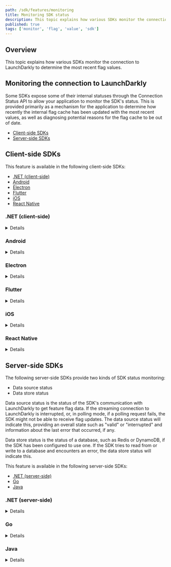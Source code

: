 ```yaml
---
path: /sdk/features/monitoring
title: Monitoring SDK status
description: This topic explains how various SDKs monitor the connection to LaunchDarkly to determine the most recent flag values.
published: true
tags: ['monitor', 'flag', 'value', 'sdk']
---
```


## Overview

This topic explains how various SDKs monitor the connection to LaunchDarkly to determine the most recent flag values.

## Monitoring the connection to LaunchDarkly

Some SDKs expose some of their internal statuses through the Connection Status API to allow your application to monitor the SDK's status. This is provided primarily as a mechanism for the application to determine how recently the internal flag cache has been updated with the most recent values, as well as diagnosing potential reasons for the flag cache to be out of date.

* [Client-side SDKs](#client-side-sdks)
* [Server-side SDKs](#server-side-sdks)

## Client-side SDKs

This feature is available in the following client-side SDKs:

* [.NET (client-side)](#net-client-side)
* [Android](#android)
* [Electron](#electron)
* [Flutter](#flutter)
* [iOS](#ios)
* [React Native](#react-native)

### .NET (client-side)

<Details summary="Expand .NET (client-side) code sample">

<Callout intent="info">
<CalloutTitle>Supported versions</CalloutTitle>
<CalloutDescription>

This feature is available in the client-side .NET SDK's versions 2.0.0 and later.

</CalloutDescription>
</Callout>

The client-side .NET SDK defines "data source status" as the status of the SDK's communication with LaunchDarkly to get feature flag data. If the streaming connection to LaunchDarkly is interrupted, or, in polling mode, if a polling request fails, the SDK might not be able to receive flag updates. The data source status will indicate this, providing an overall state such as "valid" or "interrupted" and information about the last error that occurred, if any.

To check the data source status:

<CodeTabs
  defaultValue="csharp"
  values={[
    { label: 'C#', value: 'csharp', },
  ]
}>
<CodeTabItem value="csharp">

```csharp
var dataSourceStatus = client.DataSourceStatusProvider.Status;
```

</CodeTabItem>
</CodeTabs>

Alternatively, you can register an event handler that will receive a new status value whenever the status changes.

Here is an example:

<CodeTabs
  defaultValue="csharp"
  values={[
    { label: 'C#', value: 'csharp', },
  ]
}>
<CodeTabItem value="csharp">

```csharp
client.DataSourceStatusProvider.StatusChanged +=
    (sender, status) -> {
        Console.WriteLine("new status is: {0}", status);
    };
```

</CodeTabItem>
</CodeTabs>

To learn more, read [`IDataSourceStatusProvider`](https://launchdarkly.github.io/dotnet-client-sdk/api/LaunchDarkly.Sdk.Client.Interfaces.IDataSourceStatusProvider.html).
</Details>

### Android

<Details summary="Expand Android code sample">

<Callout intent="info">
<CalloutTitle>Supported versions</CalloutTitle>
<CalloutDescription>

This feature is available in the Android SDK's versions 2.8.0 and later.

</CalloutDescription>
</Callout>

The Android SDK exposes some of its internal status through APIs to let your application monitor it. This allows the application to determine how recently the internal flag cache has been updated with the most recent values, as well as diagnosing potential reasons for the flag cache to be out of date.

The SDK has seven connectivity states dependent on its configuration, application foreground state, network connectivity, and calls explicitly setting the client offline or online.

This table describes the states:

<Table>
  <TableHeader>
    <TableHeadCell>Connection mode</TableHeadCell>
    <TableHeadCell>Description</TableHeadCell>
  </TableHeader>
  <TableBody>
    <TableRow>
      <TableCell>
        <code>STREAMING</code>
      </TableCell>
      <TableCell>
        The SDK is either connected to the flag stream, or is actively attempting to acquire a connection.
      </TableCell>
    </TableRow>
    <TableRow>
      <TableCell>
        <code>POLLING</code>
      </TableCell>
      <TableCell>The SDK is in foreground polling mode because it was configured with streaming disabled.</TableCell>
    </TableRow>
    <TableRow>
      <TableCell>
        <code>BACKGROUND_POLLING</code>
      </TableCell>
      <TableCell>
        The SDK has detected the application is in the background and has transitioned to battery-saving background
        polling.
      </TableCell>
    </TableRow>
    <TableRow>
      <TableCell>
        <code>BACKGROUND_DISABLED</code>
      </TableCell>
      <TableCell>
        The SDK was configured with background polling disabled. The SDK has detected the application is in the
        background and is not attempting to update the flag cache.
      </TableCell>
    </TableRow>
    <TableRow>
      <TableCell>
        <code>OFFLINE</code>
      </TableCell>
      <TableCell>
        The SDK has detected that the mobile device does not have an active network connection. It has ceased flag update
        attempts until the network status changes.
      </TableCell>
    </TableRow>
    <TableRow>
      <TableCell>
        <code>SET_OFFLINE</code>
      </TableCell>
      <TableCell>
        The SDK has been explicitly set offline, either in the initial configuration, by <code>setOffline()</code>, or
        as a result of failed authentication to LaunchDarkly. The SDK will stay offline unless <code>setOnline()</code>{' '}
        is called.
      </TableCell>
    </TableRow>
    <TableRow>
      <TableCell>
        <code>SHUTDOWN</code>
      </TableCell>
      <TableCell>
        The shutdown state indicates the SDK has been permanently shutdown as a result of a call to <code>close()</code>
        .
      </TableCell>
    </TableRow>
  </TableBody>
</Table>

The SDK also internally stores a timestamp of the most recent successful and failed connections to LaunchDarkly, as well as information related to the most recent failed connection. The `LDClient` method `getConnectionInformation()` returns a structure allowing retrieval of these fields.

<CodeTabs
  defaultValue="java"
  values={[
    { label: 'Java', value: 'java', },
    { label: 'Kotlin', value: 'kotlin' }
  ]
}>
<CodeTabItem value="java">

```java
LDClient client = LDClient.get();
ConnectionInformation connectionInfo = client.getConnectionInformation();
// One of the seven modes described above
ConnectionInformation.ConnectionMode connectionMode =
  connectionInfo.getConnectionMode();
// Most recent successful flag cache update in millis from the epoch
// Or null if flags have never been retrieved
Long lastSuccess = connectionInfo.getLastSuccessfulConnection();
// Most recent unsuccessful flag cache update attempt in millis from the epoch
// Or null if flag update has never been attempted
Long lastError = connectionInfo.getLastFailedConnection();
// Most recent failure or null
LDFailure ldFailure = connectionInfo.getLastFailure();
```

</CodeTabItem>
<CodeTabItem value="kotlin">

```kotlin
val client: LDClient = LDClient.get()
val connectionInfo: ConnectionInformation = client.connectionInformation
// One of the seven modes described above
val connectionMode: ConnectionInformation.ConnectionMode =
    connectionInfo.connectionMode
// Most recent successful flag cache update in millis from the epoch
// Or null if flags have never been retrieved
val lastSuccess: Long? = connectionInfo.lastSuccessfulConnection
// Most recent unsuccessful flag cache update attempt in millis from the epoch
// Or null if flag update has never been attempted
val lastError: Long? = connectionInfo.lastFailedConnection
// Most recent failure or null
val ldFailure: LDFailure? = connectionInfo.lastFailure
```

</CodeTabItem>
</CodeTabs>

`LDFailure` is a `LaunchDarklyException` with an associated `FailureType`. It may include a `.cause()`, which is propagated from an underlying exception associated with the update's failure. The cause itself should be considered unstable because it is dependent on internal implementation, though the mechanism to retrieve it will be maintained.

The failure types are summarized below:

<Table>
  <TableHeader>
    <TableHeadCell>FailureType</TableHeadCell>
    <TableHeadCell>Description</TableHeadCell>
  </TableHeader>
  <TableBody>
    <TableRow>
      <TableCell>
        <code>INVALID_RESPONSE_BODY</code>
      </TableCell>
      <TableCell>A response body received either through polling or streaming was unable to be parsed.</TableCell>
    </TableRow>
    <TableRow>
      <TableCell>
        <code>NETWORK_FAILURE</code>
      </TableCell>
      <TableCell>
        A network request for polling, or the <code>EventSource</code> stream reported a failure.
      </TableCell>
    </TableRow>
    <TableRow>
      <TableCell>
        <code>UNEXPECTED_STREAM_ELEMENT_TYPE</code>
      </TableCell>
      <TableCell>
        An event was received through the stream with an unknown event name. This could indicate a newer SDK is available if new event kinds have become available through the flag stream since the SDK's release.
      </TableCell>
    </TableRow>
    <TableRow>
      <TableCell>
        <code>UNEXPECTED_RESPONSE_CODE</code>
      </TableCell>
      <TableCell>
        This indicates the <code>LDFailure</code> is an instance of <code>LDInvalidResponseCodeFailure</code>. Continue reading below for more details.
      </TableCell>
    </TableRow>
    <TableRow>
      <TableCell>
        <code>UNKNOWN_ERROR</code>
      </TableCell>
      <TableCell>Some other issue occurred.</TableCell>
    </TableRow>
  </TableBody>
</Table>

If matching on the `FailureType`, use a default case to handle any future cases provided. The `UNEXPECTED_RESPONSE_CODE` case indicates that you can cast the `LDFailure` to a `LDInvalidResponseCodeFailure` for more information. This more specific failure includes a response code and whether the failure is considered retryable.

Here is an example:

<CodeTabs
  defaultValue="java"
  values={[
    { label: 'Java', value: 'java', },
    { label: 'Kotlin', value: 'kotlin' }
  ]
}>
<CodeTabItem value="java">

```java
LDClient client = LDClient.get();
ConnectionInformation connectionInfo = client.getConnectionInformation();
LDFailure ldFailure = connectionInfo.getLastFailure();
if (ldFailure != null) {
    Timber.d("Received failure with message %s", ldFailure.getMessage());
    // Retrieve the failure type
    LDFailure.FailureType failureType = ldFailure.getFailureType();
    switch (failureType) {
        case INVALID_RESPONSE_BODY:
            Timber.d("Received invalid response body");
            break;
        case NETWORK_FAILURE:
            Timber.d("Network failure, may have bad connection");
            break;
        case UNEXPECTED_STREAM_ELEMENT_TYPE:
            Timber.d("Unexpected stream element, may require update");
            break;
        case UNEXPECTED_RESPONSE_CODE:
            LDInvalidResponseCodeFailure responseCodeFailure =
                (LDInvalidResponseCodeFailure) ldFailure;
            int responseCode = responseCodeFailure.getResponseCode();
            if (responseCodeFailure.isRetryable()) {
                Timber.d("Received invalid response code %d", responseCode);
            } else {
                Timber.d("Received invalid response code %d, giving up", responseCode);
            }
            break;
        case UNKNOWN_ERROR:
        default:
            Timber.d("Unknown error");
            break;
    }

    Throwable cause = ldFailure.getCause();
    if (cause != null) {
        // Do something with underlying cause
    }
}
```

</CodeTabItem>
<CodeTabItem value="kotlin">

```kotlin
val client: LDClient = LDClient.get()
val connectionInfo: ConnectionInformation = client.connectionInformation
val ldFailure: LDFailure? = connectionInfo.lastFailure
if (ldFailure != null) {
    Timber.d("Received failure with message %s", ldFailure.message)
    // Retrieve the failure type
    val failureType: LDFailure.FailureType = ldFailure.failureType
    when (failureType) {
        INVALID_RESPONSE_BODY -> {
            Timber.d("Received invalid response body")
        }
        NETWORK_FAILURE -> {
            Timber.d("Network failure, may have bad connection")
        }
        UNEXPECTED_STREAM_ELEMENT_TYPE -> {
            Timber.d("Unexpected stream element, may require update")
        }
        UNEXPECTED_RESPONSE_CODE -> {
            val responseCodeFailure: LDInvalidResponseCodeFailure =
                ldFailure as LDInvalidResponseCodeFailure
            val responseCode = responseCodeFailure.responseCode
            if (responseCodeFailure.isRetryable) {
                Timber.d("Received invalid response code %d", responseCode)
            } else {
                Timber.d("Received invalid response code %d, giving up", responseCode)
            }
        }
        UNKNOWN_ERROR -> {
            Timber.d("Unknown error")
        }
    }
    val cause: Throwable? = ldFailure.cause
    if (cause != null) {
        // Do something with underlying cause
    }
}
```

</CodeTabItem>
</CodeTabs>

A callback-based interface is also provided to allow notifying the application when the `ConnectionMode` changes, as well as whenever the `LDFailure` in `ConnectionStatus` changes. The application must provide a class instance implementing `LDStatusListener` to the SDK client instance method `registerStatusListener` to register the listeners with the SDK.

<Callout intent="alert">
<CalloutTitle>Listener weak reference</CalloutTitle>
<CalloutDescription>

The SDK maintains only a weak reference to the registered `LDStatusListener`, so the application maintains a reference for as long as the application desires the listener to be available. This helps prevent creating a long-term reference to an Activity by creating a static internal class instance for use as a listener. By using a weak reference to the listener, the Activity can still be garbage collected normally, even if it maintains a registered `LDStatusListener`. We recommend unregistering the listener when it's finished.

</CalloutDescription>
</Callout>

Here is a brief example:

<CodeTabs
  defaultValue="java"
  values={[
    { label: 'Java', value: 'java', },
    { label: 'Kotlin', value: 'kotlin' }
  ]
}>
<CodeTabItem value="java">

```java
class MainActivity extends Activity {
    private LDClient client;
    private LDStatusListener ldStatusListener;

    @Override
    protected void onCreate(Bundle savedInstanceState) {
        super.onCreate(savedInstanceState);
        setContentView(R.layout.activity_main);

        ldStatusListener = new LDStatusListener() {
            @Override
            public void onConnectionModeChanged(ConnectionInformation connectionInfo) {
                // handle new connection info
            }

            @Override
            public void onInternalFailure(LDFailure ldFailure) {
                // handle failure
            }
        };

        client = LDClient.get();
        client.registerStatusListener(ldStatusListener);
    }

    @Override
    protected void onDestroy() {
        super.onDestroy();
        client.unregisterStatusListener(ldStatusListener);
    }
}
```

</CodeTabItem>
<CodeTabItem value="kotlin">

```kotlin
class MainActivity : Activity() {
    private var client: LDClient? = null
    private var ldStatusListener: LDStatusListener? = null

    override fun onCreate(savedInstanceState: Bundle?) {
        super.onCreate(savedInstanceState)
        setContentView(R.layout.activity_main)

        ldStatusListener = object : LDStatusListener {
            override fun onConnectionModeChanged(connectionInfo: ConnectionInformation) {
                // handle new connection info
            }

            override fun onInternalFailure(ldFailure: LDFailure) {
                // handle failure
            }
        }

        client = LDClient.get()
        client.registerStatusListener(ldStatusListener)
    }

    override fun onDestroy() {
        super.onDestroy()
        client?.unregisterStatusListener(ldStatusListener)
    }
}
```

</CodeTabItem>
</CodeTabs>
</Details>

### Electron

<Details summary="Expand Electron code sample">

By default, the client requests feature flag values only once per user. This happens once at startup time, and then each time you call `identify()`. You can also use a persistent connection to receive flag updates whenever they occur.

Enable this behavior by setting `streaming` to `true` in the client options or calling `client.setStreaming(true)`. LaunchDarkly pushes new values to the SDK, which updates the current feature flag state in the background, ensuring that `variation()` always returns the latest values.

If you want to be notified when a flag has changed, you can use an event listener for a specific flag.

Here's how:

<CodeTabs
  defaultValue="js"
  values={[
    { label: 'JavaScript', value: 'js', },
  ]
}>
<CodeTabItem value="js">

```js
client.on('change:flag-key-123abc', (newValue, oldValue) => {
  console.log('The flag was ' + oldValue + ' and now it is ' + newValue);
});
```

</CodeTabItem>
</CodeTabs>

Alternatively, you can listen for all feature flag changes.

Here's how:

<CodeTabs
  defaultValue="js"
  values={[
    { label: 'JavaScript', value: 'js', },
  ]
}>
<CodeTabItem value="js">

```js
client.on('change', (allFlagChanges) => {
  Object.keys(allFlagChanges).forEach((key) => {
    console.log('Flag ' + key + ' is now ' + allFlagChanges[key]);
  });
});
```

</CodeTabItem>
</CodeTabs>

Subscribing to `change` events automatically turns on streaming mode as well, unless you have explicitly set `streaming` to `false`.
</Details>

### Flutter

<Details summary="Expand Flutter code sample">

The Flutter SDK exposes some of its internal status through APIs to let your application monitor it. This allows the application to determine how recently the internal flag cache has been updated with the most recent values, as well as diagnosing potential reasons for the flag cache to be out of date.

The SDK also stores a timestamp of the most recent successful and failed connections to LaunchDarkly, as well as information related to the most recent failed connection. The `LDClient` method `getConnectionInformation()` returns a structure that lets you retrieve these fields.

<CodeTabs
  defaultValue="dart"
  values={[
    { label: 'Dart', value: 'dart', },
  ]
}>
<CodeTabItem value="dart">

```dart
LDConnectionInformation connectionInfo = await LDClient.getConnectionInformation();
// The current connection state
LDConnectionState connectionState = connectionInfo.connectionState;
// Most recent successful flag cache update
DateTime? lastSuccess = connectionInfo.lastSuccessfulConnection;
// Most recent unsuccessful flag cache update attempt
DateTime? lastfailure = connectionInfo.lastFailedConnection;
// Most recent failure or null
LDFailure? ldFailure = connectionInfo.lastFailure;
```

</CodeTabItem>
</CodeTabs>

To learn more about the connection status fields, read the [API docs](https://launchdarkly.github.io/flutter-client-sdk/launchdarkly_flutter_client_sdk/LDConnectionInformation-class.html).
</Details>

### iOS

<Details summary="Expand iOS code sample">

The iOS SDK exposes some of its internal status through the Connection Status API to let your application monitor it. This allows the application to determine how recently the internal flag cache has been updated with the most recent values, as well as diagnosing potential reasons for the flag cache to be out of date.

The SDK has four connectivity states dependent on its configuration, application foreground state, network connectivity, and calls explicitly setting the client offline or online.

This table describes the states:

<Table>
  <TableHeader>
    <TableHeadCell>Connection Mode</TableHeadCell>
    <TableHeadCell>Description</TableHeadCell>
  </TableHeader>
  <TableBody>
    <TableRow>
      <TableCell>
        <code>streaming</code>
      </TableCell>
      <TableCell>The SDK has an active streaming connection.</TableCell>
    </TableRow>
    <TableRow>
      <TableCell>
        <code>polling</code>
      </TableCell>
      <TableCell>The SDK has an active polling connection.</TableCell>
    </TableRow>
    <TableRow>
      <TableCell>
        <code>offline</code>
      </TableCell>
      <TableCell>The SDK is set offline or has no network connection.</TableCell>
    </TableRow>
    <TableRow>
      <TableCell>
        <code>establishingStreamingConnection</code>
      </TableCell>
      <TableCell>The SDK is attempting to connect to LaunchDarkly by streaming.</TableCell>
    </TableRow>
  </TableBody>
</Table>

The SDK also stores a timestamp of the most recent successful and failed connections to LaunchDarkly, as well as information related to the most recent failed connection. `lastKnownFlagValidity` is nil if either no connection has ever been made successfully or if the SDK has an active streaming connection. It has a value if it is in polling mode and at least one poll has completed successfully, or if it is in streaming mode whenever the streaming connection closes. The `LDClient.shared` method `getConnectionInformation()` returns a structure that lets you retrieve these fields.

The `ConnectionInformation` class can return four different values for `lastFailureReason`.

This table describes the values:

<Table>
  <TableHeader>
    <TableHeadCell>lastFailureReason value</TableHeadCell>
    <TableHeadCell>Description</TableHeadCell>
  </TableHeader>
  <TableBody>
    <TableRow>
      <TableCell>
        <code>none</code>
      </TableCell>
      <TableCell>This returns when no error has been recorded.</TableCell>
    </TableRow>
    <TableRow>
      <TableCell>
        <code>unknownError</code>
      </TableCell>
      <TableCell>This returns when there is an internal error in the stream request.</TableCell>
    </TableRow>
    <TableRow>
      <TableCell>
        <code>unauthorized</code>
      </TableCell>
      <TableCell>This returns when an incorrect mobile key is provided.</TableCell>
    </TableRow>
    <TableRow>
      <TableCell>
        <code>httpError</code>
      </TableCell>
      <TableCell>This returns when an error with an HTTP error code is present.</TableCell>
    </TableRow>
  </TableBody>
</Table>

You can listen to changes in `ConnectionInformation.ConnectionMode` in a similar manner to flag observers.

Here is an example of the API:

<CodeTabs
  defaultValue="swift"
  values={[
    { label: 'Swift', value: 'swift', },
  ]
}>
<CodeTabItem value="swift">

```swift
// Get current connection information
let connectionInformation = LDClient.get()!.getConnectionInformation()
// Setting a connection mode update observer
LDClient.get()!.observeCurrentConnectionMode(owner: self) { [weak self] connectionMode in
    // do something after ConnectionMode was updated.
}
```

</CodeTabItem>
</CodeTabs>
</Details>

### React Native

<Details summary="Expand React Native code sample">

The React Native SDK exposes some of its internal status through the Connection Status API to allow your application to monitor the SDK's status. It provides this primarily as a mechanism for the application to determine how recently the internal flag cache has been updated with the most recent values, as well as diagnose potential reasons for the flag cache to be out of date.

<CodeTabs
  defaultValue="js"
  values={[
    { label: 'JavaScript', value: 'js', },
  ]
}>
<CodeTabItem value="js">

```js
const connectionMode = await client.getConnectionMode();
const lastSuccessfulConnection = await client.getLastSuccessfulConnection();
const lastFailedConnection = await client.getLastFailedConnection();
const lastFailureReason = await client.getLastFailure();
```

</CodeTabItem>
</CodeTabs>

To learn more about the return types, read the API documentation about [`LDConnectionMode`](https://launchdarkly.github.io/react-native-client-sdk/interfaces/LDConnectionMode.html) and [`LDFailureReason`](https://launchdarkly.github.io/react-native-client-sdk/interfaces/LDFailureReason.html).
</Details>

## Server-side SDKs

The following server-side SDKs provide two kinds of SDK status monitoring:

* Data source status
* Data store status

Data source status is the status of the SDK's communication with LaunchDarkly to get feature flag data. If the streaming connection to LaunchDarkly is interrupted, or, in polling mode, if a polling request fails, the SDK might not be able to receive flag updates. The data source status will indicate this, providing an overall state such as "valid" or "interrupted" and information about the last error that occurred, if any.

Data store status is the status of a database, such as Redis or DynamoDB, if the SDK has been configured to use one. If the SDK tries to read from or write to a database and encounters an error, the data store status will indicate this.

This feature is available in the following server-side SDKs:

* [.NET (server-side)](#net-server-side)
* [Go](#go)
* [Java](#java)

### .NET (server-side)

<Details summary="Expand .NET (server-side) code sample">

<Callout intent="info">
<CalloutTitle>Supported versions</CalloutTitle>
<CalloutDescription>

This feature is available in the .NET SDK's versions 6.0.0 and later.

</CalloutDescription>
</Callout>

To check the data source status:

<CodeTabs
  defaultValue="csharp"
  values={[
    { label: 'C#', value: 'csharp', },
  ]
}>
<CodeTabItem value="csharp">

```csharp
var dataSourceStatus = client.DataSourceStatusProvider.Status;
```

</CodeTabItem>
</CodeTabs>

To check the data store status:

<CodeTabs
  defaultValue="csharp"
  values={[
    { label: 'C#', value: 'csharp', },
  ]
}>
<CodeTabItem value="csharp">

```csharp
var dataStoreStatus = client.DataStoreStatusProvider.Status;
```

</CodeTabItem>
</CodeTabs>

Alternatively, you can register an event handler that will receive a new status value whenever the status changes.

Here is an example:

<CodeTabs
  defaultValue="csharp"
  values={[
    { label: 'C#', value: 'csharp', },
  ]
}>
<CodeTabItem value="csharp">

```csharp
client.DataSourceStatusProvider.StatusChanged +=
    (sender, status) -> {
        Console.WriteLine("new status is: {0}", status);
    };

client.DataStoreStatusProvider.StatusChanged +=
    (sender, status) -> {
        Console.WriteLine("new status is: {0}", status);
    };
```

</CodeTabItem>
</CodeTabs>
</Details>

### Go

<Details summary="Expand Go code sample">

To check the data source status:

<CodeTabs
  defaultValue="go"
  values={[
    { label: 'Go', value: 'go', },
  ]
}>

<CodeTabItem value="go">

```go
dataSourceStatus := client.GetDataSourceStatusProvider().GetStatus()
```

</CodeTabItem>
</CodeTabs>

To check the data store status:

<CodeTabs
  defaultValue="go"
  values={[
    { label: 'Go', value: 'go', },
  ]
}>

<CodeTabItem value="go">

```go
dataStoreStatus := client.GetDataStoreStatusProvider().GetStatus()
```

</CodeTabItem>
</CodeTabs>

Alternatively, you can monitor a channel that provides a new status value whenever the status changes:

<CodeTabs
  defaultValue="go"
  values={[
    { label: 'Go', value: 'go', },
  ]
}>

<CodeTabItem value="go">

```go
dataSourceStatusChannel := client.GetDataSourceStatusProvider().AddStatusListener()
go func() {
    for status := range dataSourceStatusChannel {
        fmt.Println("new status is: ", status)
    }
}()

dataStoreStatusChannel := client.GetDataStoreStatusProvider().AddStatusListener()
go func() {
    for status := range dataStoreStatusChannel {
        fmt.Println("new status is: ", status)
    }
}()
```

</CodeTabItem>
</CodeTabs>

To learn more, read [`GetDataSourceStatusProvider`](https://pkg.go.dev/github.com/launchdarkly/go-server-sdk/v6#LDClient.GetDataSourceStatusProvider) and [`GetDataStoreStatusProvider`](https://pkg.go.dev/github.com/launchdarkly/go-server-sdk/v6#LDClient.GetDataStoreStatusProvider).
</Details>

### Java

<Details summary="Expand Java code sample">

To check the data source status:

<CodeTabs
  defaultValue="java"
  values={[
    { label: 'Java', value: 'java', },
  ]
}>

<CodeTabItem value="java">

```java
DataSourceStatusProvider.Status dataSourceStatus =
  client.getDataSourceStatusProvider().getStatus()
```

</CodeTabItem>
</CodeTabs>

To check the data store status:

<CodeTabs
  defaultValue="java"
  values={[
    { label: 'Java', value: 'java', },
  ]
}>

<CodeTabItem value="java">

```java
DataStoreStatusProvider.Status dataStoreStatus =
  client.getDataStoreStatusProvider().getStatus()
```

</CodeTabItem>
</CodeTabs>

Alternatively, you can register an event listener that receives a new status value whenever the status changes:

<CodeTabs
  defaultValue="java"
  values={[
    { label: 'Java', value: 'java', },
  ]
}>

<CodeTabItem value="java">

```java
client.getDataSourceStatusProvider().addStatusListener(
  status -> {
    System.out.println("new status is: " + status);
  }
);

client.getDataStoreStatusProvider().addStatusListener(
  status -> {
    System.out.println("new status is: " + status);
  }
);
```

</CodeTabItem>
</CodeTabs>

To learn more, read [`DataSourceStatusProvider`](https://javadoc.io/doc/com.launchdarkly/launchdarkly-java-server-sdk/latest/com/launchdarkly/sdk/server/interfaces/DataSourceStatusProvider.html) and [`DataStoreStatusProvider`](https://javadoc.io/doc/com.launchdarkly/launchdarkly-java-server-sdk/latest/com/launchdarkly/sdk/server/interfaces/DataStoreStatusProvider.html).
</Details>
